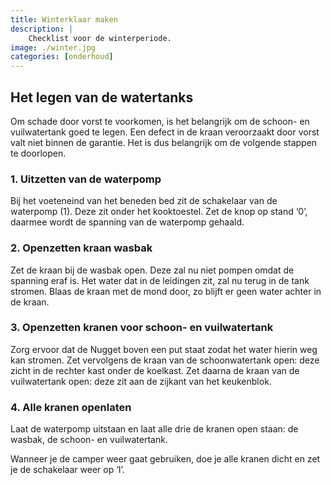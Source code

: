 ```yaml
---
title: Winterklaar maken
description: |
    Checklist voor de winterperiode.
image: ./winter.jpg
categories: [onderhoud]
---
```


## Het legen van de watertanks

Om schade door vorst te voorkomen, is het belangrijk om de schoon- en vuilwatertank goed te legen. Een defect in de kraan veroorzaakt door vorst valt niet binnen de garantie. Het is dus belangrijk om de volgende stappen te doorlopen.

### 1. Uitzetten van de waterpomp
Bij het voeteneind van het beneden bed zit de schakelaar van de waterpomp (1). Deze zit onder het kooktoestel. Zet de knop op stand '0', daarmee wordt de spanning van de waterpomp gehaald.

### 2. Openzetten kraan wasbak
Zet de kraan bij de wasbak open. Deze zal nu niet pompen omdat de spanning eraf is. Het water dat in de leidingen zit, zal nu terug in de tank stromen. Blaas de kraan met de mond door, zo blijft er geen water achter in de kraan.

### 3. Openzetten kranen voor schoon- en vuilwatertank
Zorg ervoor dat de Nugget boven een put staat zodat het water hierin weg kan stromen. Zet vervolgens de kraan van de schoonwatertank open: deze zicht in de rechter kast onder de koelkast. Zet daarna de kraan van de vuilwatertank open: deze zit aan de zijkant van het keukenblok.

### 4. Alle kranen openlaten
Laat de waterpomp uitstaan en laat alle drie de kranen open staan: de wasbak, de schoon- en vuilwatertank.

Wanneer je de camper weer gaat gebruiken, doe je alle kranen dicht en zet je de schakelaar weer op 'I'.